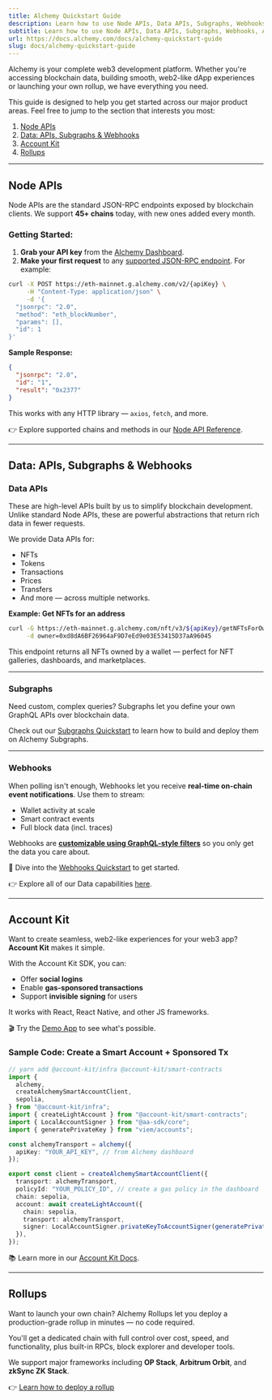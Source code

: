```yaml
---
title: Alchemy Quickstart Guide
description: Learn how to use Node APIs, Data APIs, Subgraphs, Webhooks, Account Kit and Rollups to create powerful Web3 apps and experiences.
subtitle: Learn how to use Node APIs, Data APIs, Subgraphs, Webhooks, Account Kit and Rollups to create powerful Web3 apps and experiences.
url: https://docs.alchemy.com/docs/alchemy-quickstart-guide
slug: docs/alchemy-quickstart-guide
---
```


Alchemy is your complete web3 development platform. Whether you're accessing blockchain data, building smooth, web2-like dApp experiences or launching your own rollup, we have everything you need.

This guide is designed to help you get started across our major product areas. Feel free to jump to the section that interests you most:

1. [Node APIs](#node-apis)
2. [Data: APIs, Subgraphs & Webhooks](#data-apis-subgraphs--webhooks)
3. [Account Kit](#account-kit)
4. [Rollups](#rollups)

***

## Node APIs

Node APIs are the standard JSON-RPC endpoints exposed by blockchain clients. We support **45+ chains** today, with new ones added every month.

### Getting Started:

1. **Grab your API key** from the [Alchemy Dashboard](https://dashboard.alchemy.com).
2. **Make your first request** to any [supported JSON-RPC endpoint](https://www.alchemy.com/docs/reference/chain-apis-overview). For example:

```bash
curl -X POST https://eth-mainnet.g.alchemy.com/v2/{apiKey} \
     -H "Content-Type: application/json" \
     -d '{
  "jsonrpc": "2.0",
  "method": "eth_blockNumber",
  "params": [],
  "id": 1
}'
```

**Sample Response:**

```json
{
  "jsonrpc": "2.0",
  "id": "1",
  "result": "0x2377"
}
```

This works with any HTTP library — `axios`, `fetch`, and more.

👉 Explore supported chains and methods in our [Node API Reference](https://www.alchemy.com/docs/reference/api-overview).

***

## Data: APIs, Subgraphs & Webhooks

### Data APIs

These are high-level APIs built by us to simplify blockchain development. Unlike standard Node APIs, these are powerful abstractions that return rich data in fewer requests.

We provide Data APIs for:

* NFTs
* Tokens
* Transactions
* Prices
* Transfers
* And more — across multiple networks.

**Example: Get NFTs for an address**

```bash
curl -G https://eth-mainnet.g.alchemy.com/nft/v3/${apiKey}/getNFTsForOwner \
     -d owner=0xd8dA6BF26964aF9D7eEd9e03E53415D37aA96045
```

This endpoint returns all NFTs owned by a wallet — perfect for NFT galleries, dashboards, and marketplaces.

***

### Subgraphs

Need custom, complex queries? Subgraphs let you define your own GraphQL APIs over blockchain data.

Check out our [Subgraphs Quickstart](https://www.alchemy.com/docs/reference/subgraphs-quickstart) to learn how to build and deploy them on Alchemy Subgraphs.

***

### Webhooks

When polling isn't enough, Webhooks let you receive **real-time on-chain event notifications**. Use them to stream:

* Wallet activity at scale
* Smart contract events
* Full block data (incl. traces)

Webhooks are [**customizable using GraphQL-style filters**](https://www.alchemy.com/docs/reference/custom-webhook) so you only get the data you care about.

📘 Dive into the [Webhooks Quickstart](https://www.alchemy.com/docs/reference/notify-api-quickstart) to get started.

👉 Explore all of our Data capabilities [here](https://www.alchemy.com/docs/reference/api-overview).

***

## Account Kit

Want to create seamless, web2-like experiences for your web3 app? **Account Kit** makes it simple.

With the Account Kit SDK, you can:

* Offer **social logins**
* Enable **gas-sponsored transactions**
* Support **invisible signing** for users

It works with React, React Native, and other JS frameworks.

🎬 Try the [Demo App](https://demo.alchemy.com/) to see what's possible.

### Sample Code: Create a Smart Account + Sponsored Tx

```ts
// yarn add @account-kit/infra @account-kit/smart-contracts
import {
  alchemy,
  createAlchemySmartAccountClient,
  sepolia,
} from "@account-kit/infra";
import { createLightAccount } from "@account-kit/smart-contracts";
import { LocalAccountSigner } from "@aa-sdk/core";
import { generatePrivateKey } from "viem/accounts";

const alchemyTransport = alchemy({
  apiKey: "YOUR_API_KEY", // from Alchemy dashboard
});

export const client = createAlchemySmartAccountClient({
  transport: alchemyTransport,
  policyId: "YOUR_POLICY_ID", // create a gas policy in the dashboard
  chain: sepolia,
  account: await createLightAccount({
    chain: sepolia,
    transport: alchemyTransport,
    signer: LocalAccountSigner.privateKeyToAccountSigner(generatePrivateKey()),
  }),
});
```

📚 Learn more in our [Account Kit Docs](https://www.alchemy.com/docs/wallets).

***

## Rollups

Want to launch your own chain? Alchemy Rollups let you deploy a production-grade rollup in minutes — no code required.

You'll get a dedicated chain with full control over cost, speed, and functionality, plus built-in RPCs, block explorer and developer tools.

We support major frameworks including **OP Stack**, **Arbitrum Orbit**, and **zkSync ZK Stack**.

👉 [Learn how to deploy a rollup](https://docs.alchemy.com/reference/rollups-quickstart)
